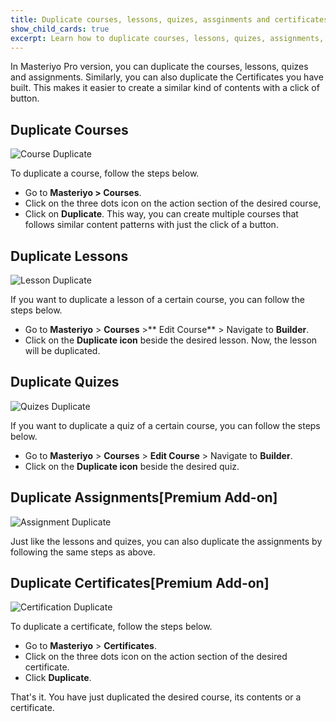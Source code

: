 ```yaml
---
title: Duplicate courses, lessons, quizes, assginments and certificates? [Pro]
show_child_cards: true
excerpt: Learn how to duplicate courses, lessons, quizes, assignments, etc and certificates.
---
```



In Masteriyo Pro version, you can duplicate the courses, lessons, quizes and assignments. Similarly, you can also duplicate the Certificates you have built. This makes it easier to create a similar kind of contents with a click of button.

## Duplicate Courses

![Course Duplicate](https://user-images.githubusercontent.com/75772539/218990351-31bc971d-14af-41e0-894b-3f9b2a2c0717.png)

To duplicate a course, follow the steps below.

- Go to **Masteriyo > Courses**.
- Click on the three dots icon on the action section of the desired course,
- Click on **Duplicate**.
  This way, you can create multiple courses that follows similar content patterns with just the click of a button.

## Duplicate Lessons

![Lesson Duplicate](https://user-images.githubusercontent.com/75772539/218990335-5532a231-9e3b-4def-896c-acf532b1b393.png)

If you want to duplicate a lesson of a certain course, you can follow the steps below.

- Go to **Masteriyo** > **Courses** >** Edit Course** > Navigate to **Builder**.
- Click on the **Duplicate icon** beside the desired lesson.
  Now, the lesson will be duplicated.

## Duplicate Quizes

![Quizes Duplicate](https://user-images.githubusercontent.com/75772539/219321933-f1e52b79-8c1e-455d-9434-2907a9226410.png)

If you want to duplicate a quiz of a certain course, you can follow the steps below.


- Go to **Masteriyo** > **Courses** > **Edit Course** > Navigate to **Builder**.
- Click on the **Duplicate icon** beside the desired quiz.

## Duplicate Assignments[Premium Add-on]

![Assignment Duplicate](https://user-images.githubusercontent.com/75772539/218990371-0c95e422-874b-4774-bdf8-8c9bc484e4a4.png)

Just like the lessons and quizes, you can also duplicate the assignments by following the same steps as above.

## Duplicate Certificates[Premium Add-on]

![Certification Duplicate](https://user-images.githubusercontent.com/75772539/218990361-f1de6160-a4c4-4501-bbdb-9921b24d8017.png)

To duplicate a certificate, follow the steps below.


- Go to **Masteriyo** > **Certificates**.
- Click on the three dots icon on the action section of the desired certificate.
- Click **Duplicate**.

That's it. You have just duplicated the desired course, its contents or a certificate.
